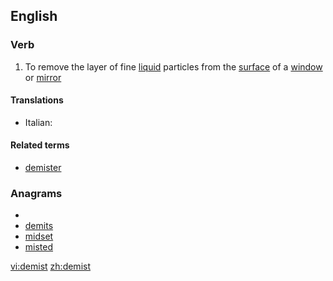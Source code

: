 ==English==

===Verb===
{{en-verb}}

# To remove the layer of fine [[liquid]] particles from the [[surface]] of a [[window]] or [[mirror]]

====Translations====
{{trans-top}}
* Italian: {{t-|it|disappannare}}
{{trans-mid}}

{{trans-bottom}}

====Related terms====
*[[demister]]

===Anagrams===
* {{alphagram|deimst}}
* [[demits#English|demits]]
* [[midset#English|midset]]
* [[misted#English|misted]]


[[vi:demist]]
[[zh:demist]]